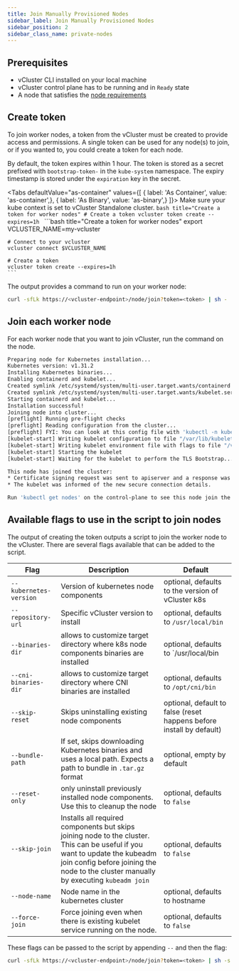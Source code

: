 ```yaml
---
title: Join Manually Provisioned Nodes
sidebar_label: Join Manually Provisioned Nodes
sidebar_position: 2
sidebar_class_name: private-nodes
---
```



<TenancySupport privateNodes="true" standalone="true"/>

## Prerequisites

- vCluster CLI installed on your local machine
- vCluster control plane has to be running and in `Ready` state
- A node that satisfies the [node requirements](./node-requirements)

## Create token

To join worker nodes, a token from the vCluster must be created to provide access and permissions. A single token
can be used for any node(s) to join, or if you wanted to, you could create a token for each node.

By default, the token expires within 1 hour. The token is stored as a secret prefixed with `bootstrap-token-` in the `kube-system` namespace.
The expiry timestamp is stored under the `expiration` key in the secret.

<Tabs
  defaultValue="as-container"
  values={[
    { label: 'As Container', value: 'as-container',},
    { label: 'As Binary', value: 'as-binary',}
  ]}>
  <TabItem value="as-binary">
    Make sure your kube context is set to vCluster Standalone cluster.
    ```bash title="Create a token for worker nodes"
    # Create a token
    vcluster token create --expires=1h
    ```
  </TabItem>
  <TabItem value="as-container">
    ```bash title="Create a token for worker nodes"
    export VCLUSTER_NAME=my-vcluster

    # Connect to your vcluster
    vcluster connect $VCLUSTER_NAME

    # Create a token
    vcluster token create --expires=1h
    ```
  </TabItem>
</Tabs>

The output provides a command to run on your worker node:

```bash title="Example output from creating a token"
curl -sfLk https://<vcluster-endpoint>/node/join?token=<token> | sh -
```

## Join each worker node

For each worker node that you want to join vCluster, run the command on the node.

```bash title="Example output on worker node"
Preparing node for Kubernetes installation...
Kubernetes version: v1.31.2
Installing Kubernetes binaries...
Enabling containerd and kubelet...
Created symlink /etc/systemd/system/multi-user.target.wants/containerd.service → /etc/systemd/system/containerd.service.
Created symlink /etc/systemd/system/multi-user.target.wants/kubelet.service → /etc/systemd/system/kubelet.service.
Starting containerd and kubelet...
Installation successful!
Joining node into cluster...
[preflight] Running pre-flight checks
[preflight] Reading configuration from the cluster...
[preflight] FYI: You can look at this config file with 'kubectl -n kube-system get cm kubeadm-config -o yaml'
[kubelet-start] Writing kubelet configuration to file "/var/lib/kubelet/config.yaml"
[kubelet-start] Writing kubelet environment file with flags to file "/var/lib/kubelet/kubeadm-flags.env"
[kubelet-start] Starting the kubelet
[kubelet-start] Waiting for the kubelet to perform the TLS Bootstrap...

This node has joined the cluster:
* Certificate signing request was sent to apiserver and a response was received.
* The kubelet was informed of the new secure connection details.

Run 'kubectl get nodes' on the control-plane to see this node join the cluster.
```

## Available flags to use in the script to join nodes

The output of creating the token outputs a script to join the worker node to the vCluster. There are several flags available that can be added to the script.

| Flag | Description | Default |
| ---- | ----------- | ------- |
| `--kubernetes-version` | Version of kubernetes node components | optional, defaults to the version of vCluster k8s |
| `--repository-url` | Specific vCluster version to install | optional, defaults to `/usr/local/bin` |
| `--binaries-dir` | allows to customize target directory where k8s node components binaries are installed | optional, defaults to `/usr/local/bin |
| `--cni-binaries-dir` | allows to customize target directory where CNI binaries are installed | optional, defaults to `/opt/cni/bin` |
| `--skip-reset` | Skips uninstalling existing node components | optional, default to false (reset happens before install by default) |
| `--bundle-path` | If set, skips downloading Kubernetes binaries and uses a local path. Expects a path to bundle in `.tar.gz` format | optional, empty by default |
| `--reset-only` | only uninstall previously installed node components. Use this to cleanup the node | optional, defaults to `false` |
| `--skip-join` | Installs all required components but skips joining node to the cluster. This can be useful if you want to update the kubeadm join config before joining the node to the cluster manually by executing `kubeadm join` | optional, defaults to `false` |
| `--node-name` | Node name in the kubernetes cluster | optional, defaults to hostname |
| `--force-join` | Force joining even when there is existing kubelet service running on the node.  | optional, defaults to `false` |

These flags can be passed to the script by appending `--` and then the flag:

```bash title="Run join script with flags"
curl -sfLk https://<vcluster-endpoint>/node/join?token=<token> | sh -s -- --force-join
```
